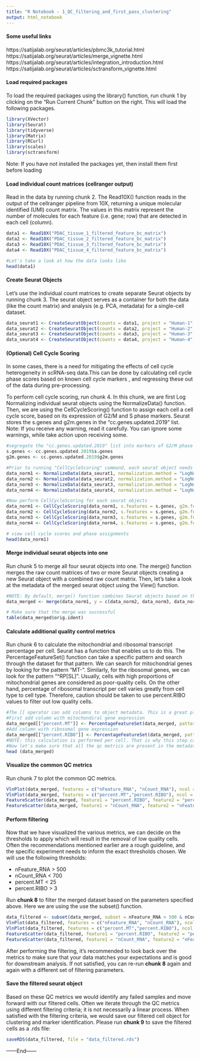 ```yaml
---
title: "R Notebook - 1_QC_filtering_and_first_pass_clustering"
output: html_notebook
---
```

#### Some useful links
https://satijalab.org/seurat/articles/pbmc3k_tutorial.html
https://satijalab.org/seurat/articles/merge_vignette.html
https://satijalab.org/seurat/articles/integration_introduction.html
https://satijalab.org/seurat/articles/sctransform_vignette.html


#### Load required packages
To load the required packages using the library() function, run chunk 1 by clicking on the "Run Current Chunk" button on the right. This will load the following packages.

```r
library(XVector)
library(Seurat)
library(tidyverse)
library(Matrix)
library(RCurl)
library(scales)
library(sctransform)
```
Note: If you have not installed the packages yet, then install them first before loading

#### Load individual count matrices (cellranger output)
Read in the data by running chunk 2. The Read10X() function reads in the output of the cellranger pipeline from 10X, returning a unique molecular identified (UMI) count matrix. The values in this matrix represent the number of molecules for each feature (i.e. gene; row) that are detected in each cell (column).

```r
data1 <- Read10X("PDAC_tissue_1_filtered_feature_bc_matrix")
data2 <- Read10X("PDAC_tissue_2_filtered_feature_bc_matrix")
data3 <- Read10X("PDAC_tissue_3_filtered_feature_bc_matrix")
data4 <- Read10X("PDAC_tissue_4_filtered_feature_bc_matrix")

#Let's take a look at how the data looks like
head(data1)
```


#### Create Seurat Objects
Let's use the individual count matrices to create separate Seurat objects by running chunk 3. The seurat object serves as a container for both the data (like the count matrix) and analysis (e.g. PCA, metadata) for a single-cell dataset.

```r
data_seurat1 <- CreateSeuratObject(counts = data1, project = "Human-1", min.cells = 3, min.features = 200)
data_seurat2 <- CreateSeuratObject(counts = data2, project = "Human-2", min.cells = 3, min.features = 200)
data_seurat3 <- CreateSeuratObject(counts = data3, project = "Human-3", min.cells = 3, min.features = 200)
data_seurat4 <- CreateSeuratObject(counts = data4, project = "Human-4", min.cells = 3, min.features = 200)
```

#### (Optional) Cell Cycle Scoring
In some cases, there is a need for mitigating the effects of cell cycle heterogeneity in scRNA-seq data.This can be done by calculating cell cycle phase scores based on known cell cycle markers , and regressing these out of the data during pre-processing.

To perform cell cycle scoring, run chunk 4. In this chunk, we are first Log Normalizing individual seurat objects using the NormalizeData() function. Then, we are using the CellCycleScoring() function to assign each cell a cell cycle score, based on its expression of G2/M and S phase markers. Seurat stores the s.genes and g2m.genes in the "cc.genes.updated.2019" list.
Note:  If you receive any warning, read it carefully. You can ignore some warnings, while take action upon receiving some.

```r
#segregate the "cc.genes.updated.2019" list into markers of G2/M phase and markers of S phase
s.genes <- cc.genes.updated.2019$s.genes
g2m.genes <- cc.genes.updated.2019$g2m.genes

#Prior to running "CellCycleScoring" command, each seurat object needs to be Lognormalized using "NormalizeData" function
data_norm1 <- NormalizeData(data_seurat1, normalization.method = "LogNormalize", scale.factor = 10000, verbose = FALSE)
data_norm2 <- NormalizeData(data_seurat2, normalization.method = "LogNormalize", scale.factor = 10000, verbose = FALSE)
data_norm3 <- NormalizeData(data_seurat3, normalization.method = "LogNormalize", scale.factor = 10000, verbose = FALSE)
data_norm4 <- NormalizeData(data_seurat4, normalization.method = "LogNormalize", scale.factor = 10000, verbose = FALSE)

#Now perform CellCycleScoring for each seurat objects
data_norm1 <- CellCycleScoring(data_norm1, s.features = s.genes, g2m.features = g2m.genes, set.ident = FALSE, verbose = FALSE)
data_norm2 <- CellCycleScoring(data_norm2, s.features = s.genes, g2m.features = g2m.genes, set.ident = FALSE, verbose = FALSE)
data_norm3 <- CellCycleScoring(data_norm3, s.features = s.genes, g2m.features = g2m.genes, set.ident = FALSE, verbose = FALSE)
data_norm4 <- CellCycleScoring(data_norm4, s.features = s.genes, g2m.features = g2m.genes, set.ident = FALSE, verbose = FALSE)

# view cell cycle scores and phase assignments
head(data_norm1)
```


#### Merge individual seurat objects into one
Run chunk 5 to merge all four seurat objects into one. The merge() function merges the raw count matrices of two or more Seurat objects creating a new Seurat object with a combined raw count matrix. Then, let's take a look at the metadata of the merged seurat object using the View() function.

```r
#NOTE: By default, merge() function combines Seurat objects based on the raw count matrices, erasing any previous normalization
data_merged <- merge(data_norm1, y = c(data_norm2, data_norm3, data_norm4), add.cell.ids = c("H1", "H2", "H3","H4"), project = "Human_1234")

# Make sure that the merge was successful
table(data_merged$orig.ident)
```


#### Calculate additional quality control metrics
Run chunk 6 to calculate the mitochondrial and ribosomal transcript percentage per cell. Seurat has a function that enables us to do this. The PercentageFeatureSet() function can take a specific pattern and search through the dataset for that pattern. We can search for mitochondrial genes by looking for the pattern "MT-". Similarly, for the ribosomal genes, we can look for the pattern "^RP[SL]". Usually, cells with high proportions of mitochondrial genes are considered as poor-quality cells. On the other hand, percentage of ribosomal transcript per cell varies greatly from cell type to cell type. Therefore, caution should be taken to use percent.RIBO values to filter out low quality cells.

```r
#The [[ operator can add columns to object metadata. This is a great place to stash QC stats
#First add column with mitochondiral gene expression
data_merged[["percent.MT"]] <- PercentageFeatureSet(data_merged, pattern = "^MT-")
#Add column with ribosomal gene expression
data_merged[["percent.RIBO"]] <- PercentageFeatureSet(data_merged, pattern = "^RP[SL]")
#NOTE: this calculation is performed per cell. That is why this step can be performed on merged data
#Now let's make sure that all the qc metrics are present in the metadata by using the head() function:
head (data_merged)
```


#### Visualize the common  QC metrics
Run chunk 7 to plot the common QC metrics. 

```r
VlnPlot(data_merged, features = c("nFeature_RNA", "nCount_RNA"), ncol = 2)
VlnPlot(data_merged, features = c("percent.MT","percent.RIBO"), ncol = 2)
FeatureScatter(data_merged, feature1 = "percent.RIBO", feature2 = "percent.MT")
FeatureScatter(data_merged, feature1 = "nCount_RNA", feature2 = "nFeature_RNA")
```


#### Perform filtering
Now that we have visualized the various metrics, we can decide on the thresholds to apply which will result in the removal of low quality cells. Often the recommendations mentioned earlier are a rough guideline, and the specific experiment needs to inform the exact thresholds chosen. We will use the following thresholds:

- nFeature_RNA > 500
- nCount_RNA < 700
- percent.MT < 25
- percent.RIBO > 3

Run **chunk 8** to filter the merged dataset based on the parameters specified above. Here we are using the use the subset() function.

```r
data_filtered <- subset(data_merged, subset = nFeature_RNA > 500 & nCount_RNA < 200000 & percent.MT < 25 & percent.RIBO > 3)
VlnPlot(data_filtered, features = c("nFeature_RNA", "nCount_RNA"), ncol = 2)
VlnPlot(data_filtered, features = c("percent.MT","percent.RIBO"), ncol = 2)
FeatureScatter(data_filtered, feature1 = "percent.RIBO", feature2 = "percent.MT")
FeatureScatter(data_filtered, feature1 = "nCount_RNA", feature2 = "nFeature_RNA")
```

After performing the filtering, it’s recommended to look back over the metrics to make sure that your data matches your expectations and is good for downstream analysis. If not satisfied, you can re-run **chunk 8** again and again with a different set of filtering parameters.


#### Save the filtered seurat object
Based on these QC metrics we would identify any failed samples and move forward with our filtered cells. Often we iterate through the QC metrics using different filtering criteria; it is not necessarily a linear process. When satisfied with the filtering criteria, we would save our filtered cell object for clustering and marker identification. Please run **chunk 9** to save the filtered cells as a .rds file:

```r
saveRDS(data_filtered, file = "data_filtered.rds")
```


------End------
